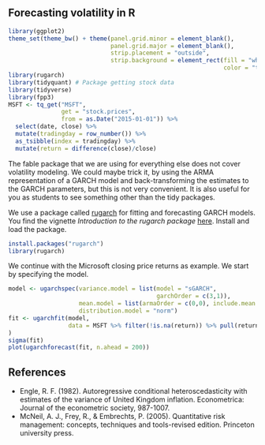 ## Forecasting volatility in R

```r
library(ggplot2)
theme_set(theme_bw() + theme(panel.grid.minor = element_blank(), 
                             panel.grid.major = element_blank(),
                             strip.placement = "outside",
                             strip.background = element_rect(fill = "white", 
                                                             color = "transparent")))
library(rugarch)
library(tidyquant) # Package getting stock data
library(tidyverse)
library(fpp3)
MSFT <- tq_get("MSFT", 
               get = "stock.prices",
               from = as.Date("2015-01-01")) %>% 
  select(date, close) %>% 
  mutate(tradingday = row_number()) %>% 
  as_tsibble(index = tradingday) %>% 
  mutate(return = difference(close)/close)
```

The fable package that we are using for everything else does not cover volatility modeling. We could maybe trick it, by using the ARMA representation of a GARCH model and back-transforming the estimates to the GARCH parameters, but this is not very convenient. It is also useful for you as students to see something other than the tidy packages. 

We use a package called [rugarch](https://cran.r-project.org/web/packages/rugarch/rugarch.pdf) for fitting and forecasting GARCH models. You find the vignette *Introduction to the rugarch package* [here](https://cran.r-project.org/web/packages/rugarch/vignettes/Introduction_to_the_rugarch_package.pdf). Install and load the package.
```r
install.packages("rugarch")
library(rugarch)
``` 

We continue with the Microsoft closing price returns as example. We start by specifying the model. 
```r
model <- ugarchspec(variance.model = list(model = "sGARCH", 
                                          garchOrder = c(3,1)),
                    mean.model = list(armaOrder = c(0,0), include.mean = FALSE),
                    distribution.model = "norm")
fit <- ugarchfit(model, 
                 data = MSFT %>% filter(!is.na(return)) %>% pull(return)
)
sigma(fit)
plot(ugarchforecast(fit, n.ahead = 200))
```

## References {.unnumbered}

- Engle, R. F. (1982). Autoregressive conditional heteroscedasticity with estimates of the variance of United Kingdom inflation. Econometrica: Journal of the econometric society, 987-1007.
- McNeil, A. J., Frey, R., & Embrechts, P. (2005). Quantitative risk management: concepts, techniques and tools-revised edition. Princeton university press.
